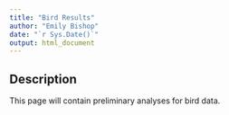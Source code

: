 ```yaml
---
title: "Bird Results"
author: "Emily Bishop"
date: "`r Sys.Date()`"
output: html_document
---
```


## Description

This page will contain preliminary analyses for bird data.